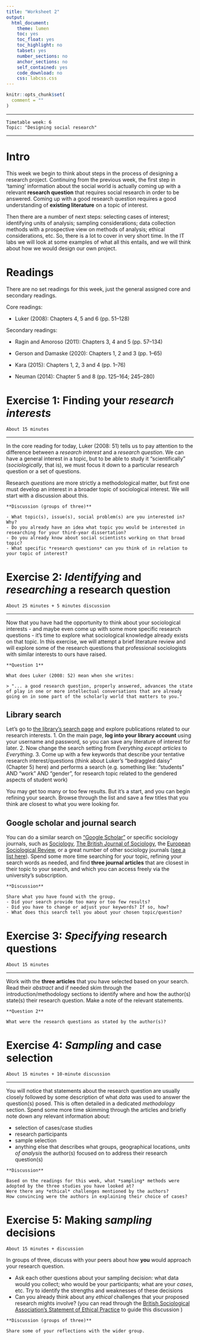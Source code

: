 ```yaml
---
title: "Worksheet 2"
output:
  html_document:
    theme: lumen
    toc: yes
    toc_float: yes
    toc_highlight: no
    tabset: yes
    number_sections: no
    anchor_sections: no
    self_contained: yes
    code_download: no
    css: labcss.css
---
```


```r
knitr::opts_chunk$set(
  comment = ""
)
```

------------------------------------------------------------------------

```
Timetable week: 6
Topic: "Designing social research"
```
------------------------------------------------------------------------

# Intro

This week we begin to think about steps in the process of designing a research project. Continuing from the previous week, the first step in ‘taming’ information about the social world is actually coming up with a relevant **research question** that requires social research in order to be answered. Coming up with a good research question requires a good understanding of **existing literature** on a topic of interest. 

Then there are a number of next steps: selecting cases of interest; identifying units of analysis; sampling considerations; data collection methods with a prospective view on methods of analysis; ethical considerations, etc. So, there is a lot to cover in very short time. In the IT labs we will look at some examples of what all this entails, and we will think about how we would design our own project.



#  Readings

There are no set readings for this week, just the general assigned core and secondary readings. 

Core readings:

*	Luker (2008): Chapters 4, 5 and 6 (pp. 51–128)

Secondary readings:

*	Ragin and Amoroso (2011): Chapters 3, 4 and 5 (pp. 57–134)

*	Gerson and Damaske (2020): Chapters 1, 2 and 3 (pp. 1–65)

*	Kara (2015): Chapters 1, 2, 3 and 4 (pp. 1–76)

*	Neuman (2014): Chapter 5 and 8 (pp. 125–164; 245–280)


# Exercise 1: Finding your *research interests*

`About 15 minutes`

****

In the core reading for today, Luker (2008: 51) tells us to pay attention to the difference between a *research interest* and a *research question*. We can have a general interest in a topic, but to be able to study it "scientifically" (*sociologically*, that is), we must focus it down to a particular research question or a set of questions.

Research *questions* are more strictly a methodological matter, but first one must develop an interest in a broader topic of sociological interest. We will start with a discussion about this.

```block
**Discussion (groups of three)**

- What topic(s), issue(s), social problem(s) are you interested in? Why?
- Do you already have an idea what topic you would be interested in researching for your third-year dissertation?
- Do you already know about social scientists working on that broad topic?
- What specific *research questions* can you think of in relation to your topic of interest?
```


# Exercise 2: *Identifying* and *researching* a research question

`About 25 minutes + 5 minutes discussion`

****

Now that you have had the opportunity to think about your sociological interests - and maybe even come up with some more specific research questions - it's time to explore what sociological knowledge already exists on that topic. In this exercise, we will attempt a brief literature review and will explore some of the research questions that professional sociologists with similar interests to ours have raised.

```block

**Question 1**

What does Luker (2008: 52) mean when she writes:

> "... a good research question, properly answered, advances the state of play in one or more intellectual conversations that are already going on in some part of the scholarly world that matters to you."

```

## Library search

Let's go to [the library's search page](https://libsearch.ncl.ac.uk/) and explore publications related to our research interests. 
1. On the main page, **log into your library account** using your username and password, so you can save any literature of interest for later. 
2. Now change the search setting from *Everything except articles* to *Everything*.
3. Come up with a few keywords that describe your tentative research interest/questions (think about Luker's “bedraggled daisy” (Chapter 5) here) and performs a search (e.g. something like: "students" AND "work" AND "gender", for research topic related to the gendered aspects of student work)

You may get too many or too few results. But it's a start, and you can begin refining your search. Browse through the list and save a few titles that you think are closest to what you were looking for.

## Google scholar and journal search

You can do a similar search on ["Google Scholar"](https://scholar.google.com/) or specific sociology journals, such as [Sociology](https://journals.sagepub.com/home/soc), [The British Journal of Sociology](https://onlinelibrary.wiley.com/journal/14684446), the [European Sociological Review](https://academic.oup.com/esr?login=true), or a great number of other sociology journals ([see a list here](https://ooir.org/journals.php?category=sociology)). Spend some more time searching for your topic, refining your search words as needed, and find **three journal articles** that are closest in their topic to your search, and which you can access freely via the university's subscription.


```block
**Discussion**

Share what you have found with the group.
- Did your search provide too many or too few results?
- Did you have to change or adjust your keywords? If so, how?
- What does this search tell you about your chosen topic/question?

```


# Exercise 3: *Specifying* research questions

`About 15 minutes`

****

Work with the **three articles** that you have selected based on your search. Read their *abstract* and if needed skim through the introduction/methodology sections to identify where and how the author(s) state(s) their research question. Make a note of the relevant statements.

```block

**Question 2**

What were the research questions as stated by the author(s)?
```


# Exercise 4: *Sampling* and case selection

`About 15 minutes + 10-minute discussion`

****

You will notice that statements about the research question are usually closely followed by some description of what *data* was used to answer the question(s) posed. This is often detailed in a dedicated *methodology* section. Spend some more time skimming through the articles and briefly note down any relevant information about:

- selection of cases/case studies
- research participants
- sample selection
- anything else that describes what groups, geographical locations, *units of analysis* the author(s) focused on to address their research question(s)

```block
**Discussion**

Based on the readings for this week, what *sampling* methods were adopted by the three studies you have looked at?
Were there any *ethical* challenges mentioned by the authors?
How convincing were the authors in explaining their choice of cases?

```

# Exercise 5: Making *sampling* decisions

`About 15 minutes + discussion`

In groups of three, discuss with your peers about how **you** would approach your research question.

- Ask each other questions about your sampling decision: what data would you collect; who would be your participants; what are your *cases*, etc. Try to identify the strengths and weaknesses of these decisions
- Can you already think about any *ethical* challenges that your proposed research mights involve? (you can read through the [British Sociological Association's Statement of Ethical Practice](https://www.britsoc.co.uk/media/24310/bsa_statement_of_ethical_practice.pdf) to guide this discussion )

```block
**Discussion (groups of three)**

Share some of your reflections with the wider group.

```








